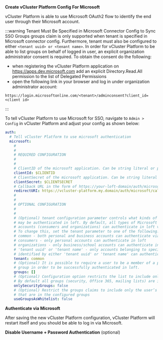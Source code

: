 
<Flow id="sso-ms">
<Step>

**Create vCluster Platform Config For Microsoft**

vCluster Platform is able to use Microsoft OAuth2 flow to identify the end user through their Microsoft account.

:::warning Tenant Must Be Specified in Microsoft Connector Config to Sync SSO Groups
groups claim is only supported when tenant is specified in Microsoft connector config. Furthermore, tenant must also be configured to either `<tenant uuid> or <tenant name>`. In order for vCluster Platform to be able to list groups on behalf of logged in user, an explicit organization administrator consent is required. To obtain the consent do the following:

- when registering the vCluster Platform application on https://apps.dev.microsoft.com add an explicit Directory.Read.All permission to the list of Delegated Permissions
- open the following link in your browser and log in under organization administrator account:

`https://login.microsoftonline.com/<tenant>/adminconsent?client_id=<client id>`

:::


To tell vCluster Platform to use Microsoft for SSO, navigate to `Admin > Config` in vCluster Platform and adjust your config as shown below:

```yaml
auth:
  # Tell vCluster Platform to use microsoft authentication
  microsoft:
    #
    #
    # REQUIRED CONFIGURATION
    #
    #
    # ClientID of the microsoft application. Can be string literal or pulled from the environment.
    clientId: $CLIENTID
    # ClientSecret of the microsoft application. Can be string literal or pulled from the environment.
    clientSecret: $CLIENTSECRET
    # Callback URL in the form of https://your-loft-domain/auth/microsoft/callback
    redirectURI: https://vcluster-platform.my.domain/auth/microsoft/callback
    #
    #
    # OPTIONAL CONFIGURATION
    #
    #
    # (Optional) tenant configuration parameter controls what kinds of accounts
    # may be authenticated in loft. By default, all types of Microsoft
    # accounts (consumers and organizations) can authenticate in loft via Microsoft.
    # To change this, set the tenant parameter to one of the following:
    # common - both personal and business accounts can authenticate via Microsoft (default)
    # consumers - only personal accounts can authenticate in loft
    # organizations - only business/school accounts can authenticate in loft
    # 'tenant uuid' or 'tenant name' - only accounts belonging to specific tenant
    # identified by either 'tenant uuid' or 'tenant name' can authenticate in loft
    tenant: common
    # (Optional) It is possible to require a user to be a member of a particular
    # group in order to be successfully authenticated in loft.
    groups: []
    # (Optional) Configuration option restricts the list to include only security groups.
    # By default all groups (security, Office 365, mailing lists) are included.
    onlySecurityGroups: false
    # (Optional) Restrict the groups claims to include only the user’s groups
    # that are in the configured groups
    useGroupsAsWhitelist: false
```

</Step>
<Step>

**Authenticate via Microsoft**

After saving the new vCluster Platform configuration, vCluster Platform will restart itself and you should be able to log in via Microsoft.

</Step>
<Step>

**Disable Username + Password Authentication** (optional)

<DisablePasswordAuthPartial/>
</Step>
</Flow>
